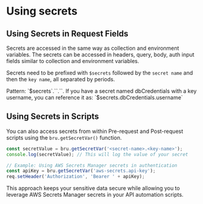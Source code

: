 
# Using secrets<PremiumBadge />


## Using Secrets in Request Fields

Secrets are accessed in the same way as collection and environment variables. The secrets can be accessed in headers, query, body, auth input fields similar to collection and environment variables.

Secrets need to be prefixed with `$secrets` followed by the `secret name` and then the `key name`, all separated by periods.

<Callout type="important">
Pattern: `$secrets`.`<secret-name>`.`<key-name>`.
</Callout>

<Callout type="info">
  If you have a secret named dbCredentials with a key username, you can reference it as: `$secrets.dbCredentials.username`
</Callout>

## Using Secrets in Scripts

You can also access secrets from within Pre-request and Post-request scripts using the `bru.getSecretVar()` function.

```javascript
const secretValue = bru.getSecretVar('<secret-name>.<key-name>');
console.log(secretValue); // This will log the value of your secret

// Example: Using AWS Secrets Manager secrets in authentication
const apiKey = bru.getSecretVar('aws-secrets.api-key');
req.setHeader('Authorization', 'Bearer ' + apiKey);

```

This approach keeps your sensitive data secure while allowing you to leverage AWS Secrets Manager secrets in your API automation scripts.

